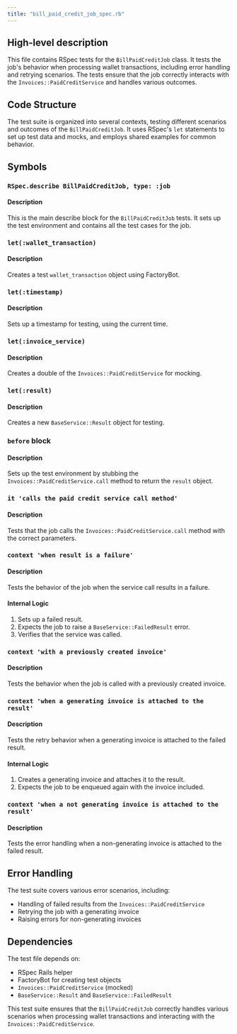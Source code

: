 ```yaml
---
title: "bill_paid_credit_job_spec.rb"
---
```


## High-level description
This file contains RSpec tests for the `BillPaidCreditJob` class. It tests the job's behavior when processing wallet transactions, including error handling and retrying scenarios. The tests ensure that the job correctly interacts with the `Invoices::PaidCreditService` and handles various outcomes.

## Code Structure
The test suite is organized into several contexts, testing different scenarios and outcomes of the `BillPaidCreditJob`. It uses RSpec's `let` statements to set up test data and mocks, and employs shared examples for common behavior.

## Symbols

### `RSpec.describe BillPaidCreditJob, type: :job`
#### Description
This is the main describe block for the `BillPaidCreditJob` tests. It sets up the test environment and contains all the test cases for the job.

### `let(:wallet_transaction)`
#### Description
Creates a test `wallet_transaction` object using FactoryBot.

### `let(:timestamp)`
#### Description
Sets up a timestamp for testing, using the current time.

### `let(:invoice_service)`
#### Description
Creates a double of the `Invoices::PaidCreditService` for mocking.

### `let(:result)`
#### Description
Creates a new `BaseService::Result` object for testing.

### `before` block
#### Description
Sets up the test environment by stubbing the `Invoices::PaidCreditService.call` method to return the `result` object.

### `it 'calls the paid credit service call method'`
#### Description
Tests that the job calls the `Invoices::PaidCreditService.call` method with the correct parameters.

### `context 'when result is a failure'`
#### Description
Tests the behavior of the job when the service call results in a failure.

#### Internal Logic
1. Sets up a failed result.
2. Expects the job to raise a `BaseService::FailedResult` error.
3. Verifies that the service was called.

### `context 'with a previously created invoice'`
#### Description
Tests the behavior when the job is called with a previously created invoice.

### `context 'when a generating invoice is attached to the result'`
#### Description
Tests the retry behavior when a generating invoice is attached to the failed result.

#### Internal Logic
1. Creates a generating invoice and attaches it to the result.
2. Expects the job to be enqueued again with the invoice included.

### `context 'when a not generating invoice is attached to the result'`
#### Description
Tests the error handling when a non-generating invoice is attached to the failed result.

## Error Handling
The test suite covers various error scenarios, including:
- Handling of failed results from the `Invoices::PaidCreditService`
- Retrying the job with a generating invoice
- Raising errors for non-generating invoices

## Dependencies
The test file depends on:
- RSpec Rails helper
- FactoryBot for creating test objects
- `Invoices::PaidCreditService` (mocked)
- `BaseService::Result` and `BaseService::FailedResult`

This test suite ensures that the `BillPaidCreditJob` correctly handles various scenarios when processing wallet transactions and interacting with the `Invoices::PaidCreditService`.